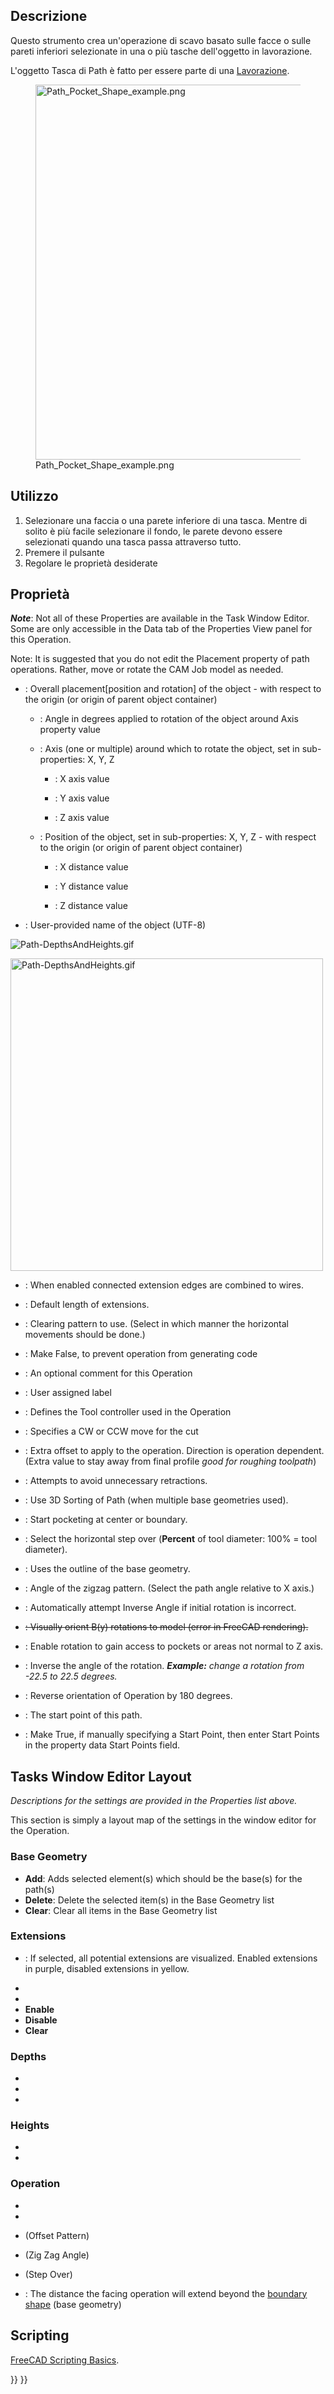 <languages/>

<div class="mw-translate-fuzzy">
{{Docnav/it
|[[Path_Profile/it|Profila]]
|[[Path_Drilling/it|Foratura]]
|[[Path_Workbench|Path]]
|IconL=Path_Profile.svg
|IconR=Path_Drilling.svg
|IconC=Workbench_Path.svg
}}
</div>

<div class="mw-translate-fuzzy">
{{GuiCommand/it|Name=Path Pocket|Name/it=Tasca|Workbenches=[[Path Workbench/it|Path]]|MenuLocation=Path → Tasca|Shortcut=P,O|SeeAlso=}}
</div>

<span id="Description"></span>
==Descrizione==

<div class="mw-translate-fuzzy">
Questo strumento crea un'operazione di scavo basato sulle facce o sulle pareti inferiori selezionate in una o più tasche dell'oggetto in lavorazione.
</div>

<div class="mw-translate-fuzzy">
L'oggetto Tasca di Path è fatto per essere parte di una [[Path Job/it|Lavorazione]].
</div>

[[Image:Path_Pocket_Shape_example.png|600px]]

<span id="Usage"></span>
==Utilizzo== 

<div class="mw-translate-fuzzy">
# Selezionare una faccia o una parete inferiore di una tasca. Mentre di solito è più facile selezionare il fondo, le parete devono essere selezionati quando una tasca passa attraverso tutto.
# Premere il pulsante {{KEY|[[Image:Path Pocket.png|16px]] [[Path Pocket_Shape/it|Tasca]]}}
# Regolare le proprietà desiderate
</div>

<span id="Properties"></span>
==Proprietà==

''' ''Note'' ''': Not all of these Properties are available in the Task Window Editor. Some are only accessible in the Data tab of the Properties View panel for this Operation.

{{TitleProperty|Base}}

Note: It is suggested that you do not edit the Placement property of path operations. Rather, move or rotate the CAM Job model as needed.

* {{PropertyData|Placement}}: Overall placement[position and rotation] of the object - with respect to the origin (or origin of parent object container)
** {{PropertyData|Angle}}: Angle in degrees applied to rotation of the object around Axis property value
** {{PropertyData|Axis}}:  Axis (one or multiple) around which to rotate the object, set in sub-properties: X, Y, Z
*** {{PropertyData|X}}: X axis value
*** {{PropertyData|Y}}: Y axis value
*** {{PropertyData|Z}}: Z axis value
** {{PropertyData|Position}}: Position of the object, set in sub-properties: X, Y, Z - with respect to the origin (or origin of parent object container)
*** {{PropertyData|X}}: X distance value
*** {{PropertyData|Y}}: Y distance value
*** {{PropertyData|Z}}: Z distance value
* {{PropertyData|Label}}: User-provided name of the object (UTF-8)

{{TitleProperty|Depth}}

<div class="mw-translate-fuzzy">
[[File:Path-DepthsAndHeights.gif]]
{{Caption|Descrizione delle proprietà dello strumento tasca}}
</div>

[[File:Path-DepthsAndHeights.gif|500px]]
{{Caption|Visual reference for Depth properties (settings)}}

{{TitleProperty|Extension}}

* {{PropertyData|Extension Corners}}: When enabled connected extension edges are combined to wires. 
* {{PropertyData|Extension Length Default}}: Default length of extensions.

{{TitleProperty|Face}}

* {{PropertyData|Offset Pattern}}: Clearing pattern to use. (Select in which manner the horizontal movements should be done.)

{{TitleProperty|Path}}

* {{PropertyData|Active}}: Make False, to prevent operation from generating code
* {{PropertyData|Comment}}: An optional comment for this Operation
* {{PropertyData|User Label}}: User assigned label
* {{PropertyData|Tool Controller}}: Defines the Tool controller used in the Operation

{{TitleProperty|Pocket}}

* {{PropertyData|Cut Mode}}: Specifies a CW or CCW move for the cut
* {{PropertyData|Extra Offset}}: Extra offset to apply to the operation. Direction is operation dependent. (Extra value to stay away from final profile ''good for roughing toolpath'')
* {{PropertyData|Keep Tool Down}}: Attempts to avoid unnecessary retractions.
* {{PropertyData|Min Travel}}: Use 3D Sorting of Path (when multiple base geometries used).
* {{PropertyData|Start At}}: Start pocketing at center or boundary.
* {{PropertyData|Step Over}}: Select the horizontal step over ('''Percent''' of tool diameter: 100% = tool diameter).
* {{PropertyData|Use Outline}}: Uses the outline of the base geometry.
* {{PropertyData|Zig Zag Angle}}: Angle of the zigzag pattern. (Select the path angle relative to X axis.)

{{TitleProperty|Rotation}}

* {{PropertyData|Attempt Inverse Angle}}: Automatically attempt Inverse Angle if initial rotation is incorrect.
* <s>{{PropertyData|B_Axis Error Override}}: Visually orient B(y) rotations to model (error in FreeCAD rendering).</s>
* {{PropertyData|Enable Rotation}}: Enable rotation to gain access to pockets or areas not normal to Z axis.
* {{PropertyData|Inverse Angle}}: Inverse the angle of the rotation. '' '''Example:''' change a rotation from -22.5 to 22.5 degrees.''
* {{PropertyData|Reverse Direction}}: Reverse orientation of Operation by 180 degrees.

{{TitleProperty|Start Point}}

* {{PropertyData|Start Point}}: The start point of this path.
* {{PropertyData|Use Start Point}}: Make True, if manually specifying a Start Point, then enter Start Points in the property data Start Points field.

==Tasks Window Editor Layout==

''Descriptions for the settings are provided in the Properties list above.''

This section is simply a layout map of the settings in the window editor for the Operation.

===Base Geometry===

* '''Add''': Adds selected element(s) which should be the base(s) for the path(s)
* '''Delete''': Delete the selected item(s) in the Base Geometry list
* '''Clear''': Clear all items in the Base Geometry list

===Extensions===

* {{PropertyData|Show All}}: If selected, all potential extensions are visualized. Enabled extensions in purple, disabled extensions in yellow.
* {{PropertyData|Extension Corners}}
* {{PropertyData|Extension Length Default}}
* '''Enable'''
* '''Disable'''
* '''Clear'''

===Depths===

* {{PropertyData|Start Depth}}
* {{PropertyData|Final Depth}}
* {{PropertyData|Step Down}}

===Heights===

* {{PropertyData|Safe Height}}
* {{PropertyData|Clearance Height}}

===Operation===

* {{PropertyData|Tool Controller}}
* {{PropertyData|Cut Mode}}
* {{PropertyData|Pattern}} (Offset Pattern)
* {{PropertyData|Angle}} (Zig Zag Angle)
* {{PropertyData|Step Over Percent}} (Step Over)
* {{PropertyData|Pass Extension}}: The distance the facing operation will extend beyond the <u>boundary shape</u> (base geometry)

==Scripting==

{{Emphasis|See also:}} [[FreeCAD_Scripting_Basics|FreeCAD Scripting Basics]].

{{Code|code=
#Place code example here.
}}


<div class="mw-translate-fuzzy">
{{Docnav/it
|[[Path_Profile/it|Profila]]
|[[Path_Drilling/it|Foratura]]
|[[Path_Workbench|Path]]
|IconL=Path_Profile.svg
|IconR=Path_Drilling.svg
|IconC=Workbench_Path.svg
}}
</div>

{{CAM_Tools_navi{{#translation:}}}}
{{Userdocnavi{{#translation:}}}}